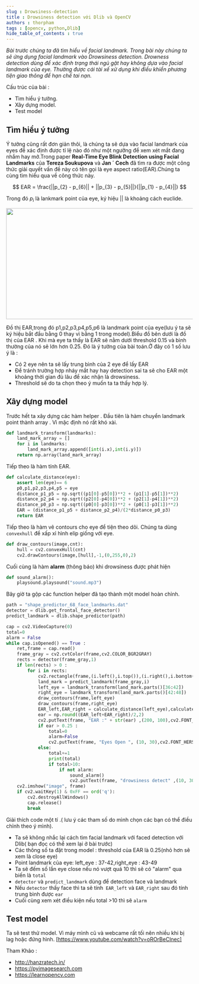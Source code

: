 ```yaml
--- 
slug : Drowsiness-detection 
title : Drowsiness detection với Dlib và OpenCV
authors : thorpham
tags : [opencv, python,Dlib]
hide_table_of_contents : true
---
```

*Bài trước chúng ta đã tìm hiểu về facial landmark. Trong bài này chúng ta sẽ ứng dụng facial landmark vào Drowsiness detection. Drowness detection
dùng để xác định trạng thái ngủ gật hay không dựa vào facial landmark của eye. Thường được cái tài xế xử dụng khi điều khiển phương tiện giao
thông để hạn chế tai nạn.*
<!--truncate-->
Cấu trúc của bài :
  * Tìm hiểu ý tưởng.
  * Xây dựng model.
  * Test model
  
## Tìm hiểu ý tưởng
Ý tưởng cũng rất đơn giản thôi, là chúng ta sẽ dựa vào facial landmark của eyes để xác định được tỉ lệ nào đó như một ngưỡng để xem xét
mắt đang nhắm hay mở.Trong paper **Real-Time Eye Blink Detection using Facial Landmarks** của **Tereza Soukupova** và **Jan ´ Cech** đã
tìm ra được một công thức giải quyết vấn đề này có tên gọi là eye aspect ratio(EAR).Chúng ta cùng tìm hiểu qua về công thức này.

$$
EAR =  \frac{||p_{2} - p_{6}|| + ||p_{3} - p_{5}||}{||p_{1} - p_{4}||}
$$

Trong đó $p_{i}$ là lankmark point của eye, ký hiệu $||$ là khoảng cách euclide.
  
<p align="center">
  <img width="600" height="300" src={require('./drowness1.jpg').default} />
</p>

Đồ thị EAR,trong đó p1,p2,p3,p4,p5,p6 là landmark point của eye(lưu ý ta sẽ ký hiệu bắt đầu bằng 0 thay vì bằng 1 trong model).Biểu đồ bên dưới là đồ thị của EAR . Khi mà eye ta thấy là EAR sẽ nằm dưới threshold 0.15 và bình thường của nó sẽ lớn hơn 0.25. 
Đó là ý tưởng của bài toán.Ở đây có 1 số lưu ý là :
   * Có 2 eye nên ta sẽ lấy trung bình của 2 eye để lấy EAR
   * Để tránh trường hợp nháy mắt hay hay detection sai ta sẽ cho EAR một khoảng thời gian đủ lâu để xác nhận là drowsiness.
   * Threshold sẽ do ta chọn theo ý muốn ta ta thấy hợp lý.

## Xây dựng model
Trước hết ta xây dựng các hàm helper .
Đầu tiên là hàm chuyển landmark point thành array . Vì mặc định nó rất khó xài.
```py
def landmark_transform(landmarks):
    land_mark_array = []
    for i in landmarks:
        land_mark_array.append([int(i.x),int(i.y)])
    return np.array(land_mark_array)
```
Tiếp theo là hàm tính EAR.
```py
def calculate_distance(eye):
    assert len(eye)== 6
    p0,p1,p2,p3,p4,p5 = eye
    distance_p1_p5 = np.sqrt((p1[0]-p5[0])**2 + (p1[1]-p5[1])**2)
    distance_p2_p4 = np.sqrt((p2[0]-p4[0])**2 + (p2[1]-p4[1])**2)
    distance_p0_p3 = np.sqrt((p0[0]-p3[0])**2 + (p0[1]-p3[1])**2)
    EAR = (distance_p1_p5 + distance_p2_p4)/(2*distance_p0_p3)
    return EAR
```
Tiếp theo là hàm vẽ contours cho eye để tiện theo dõi. Chúng ta dùng `convexhull` để xấp xỉ hình elip giống với eye.
```py
def draw_contours(image,cnt):
    hull = cv2.convexHull(cnt)
    cv2.drawContours(image,[hull],-1,(0,255,0),2)
```
Cuối cùng là hàm **alarm** (thông báo) khi drowsiness được phát hiện
```py
def sound_alarm():
    playsound.playsound("sound.mp3")
```
Bây giờ ta gộp các function helper đã tạo thành một model hoàn chỉnh.

```py
path = "shape_predictor_68_face_landmarks.dat"
detector = dlib.get_frontal_face_detector()
predict_landmark = dlib.shape_predictor(path)

cap = cv2.VideoCapture(0)
total=0
alarm = False
while cap.isOpened() == True :
    ret,frame = cap.read()
    frame_gray = cv2.cvtColor(frame,cv2.COLOR_BGR2GRAY)
    rects = detector(frame_gray,1)
    if len(rects) > 0 :
        for i in rects:
            cv2.rectangle(frame,(i.left(),i.top()),(i.right(),i.bottom()),(0,255,0),2)
            land_mark = predict_landmark(frame_gray,i)
            left_eye = landmark_transform(land_mark.parts()[36:42])
            right_eye = landmark_transform(land_mark.parts()[42:48])
            draw_contours(frame,left_eye)
            draw_contours(frame,right_eye)
            EAR_left,EAR_right = calculate_distance(left_eye),calculate_distance(right_eye)
            ear = np.round((EAR_left+EAR_right)/2,2)
            cv2.putText(frame, "EAR :" + str(ear) ,(200, 100),cv2.FONT_HERSHEY_SIMPLEX, 1.7, (0, 255, 0), 2)
            if ear > 0.25 :
                total=0
                alarm=False
                cv2.putText(frame, "Eyes Open ", (10, 30),cv2.FONT_HERSHEY_SIMPLEX, 1.2, (0,255, 0 ), 2)
            else:
                total+=1
                print(total)
                if total>10:
                    if not alarm:
                        sound_alarm()
                        cv2.putText(frame, "drowsiness detect" ,(10, 30),cv2.FONT_HERSHEY_SIMPLEX, 1.2, (0, 255, 0), 2)
    cv2.imshow("image", frame)
    if cv2.waitKey(1) & 0xFF == ord('q'):
        cv2.destroyAllWindows()
        cap.release()
        break               
```

Giải thích code một tí .( lưu ý các tham số do mình chọn các bạn có thể điều chỉnh theo ý mình).
  * Ta sẽ không nhắc lại cách tìm facial landmark với faced detection với Dlib( bạn đọc có thể xem lại ở bài trước)
  * Các thông số ta đặt trong model : threshold của EAR là 0.25(nhỏ hơn sẽ xem là close eye)
  * Point landmark của eye: left_eye : 37-42,right_eye : 43-49
  * Ta sẽ đếm số lần eye close nếu nó vượt quá 10 thì sẽ có "alarm" qua biến là `total`
  * `detector` và `predict_landmark` dùng để detection face và landmark
  * Nếu `detector` thấy face thì ta sẽ tính` EAR_left` và `EAR_right` sau đó tính trung bình được `ear`
  * Cuối cùng xem xét điều kiện nếu total >10 thì sẽ `alarm`

## Test model
Ta sẽ test thử model. Vì máy mình cũ và webcame rất tối nên nhiều khi bị lag hoặc đứng hình.
[https://www.youtube.com/watch?v=oROrBeClnec]
<div class="x-frame video" data-video="https://www.youtube.com/watch?v=oROrBeClnec"> </div>

Tham Khảo :
* http://hanzratech.in/
* https://pyimagesearch.com
* https://learnopencv.com